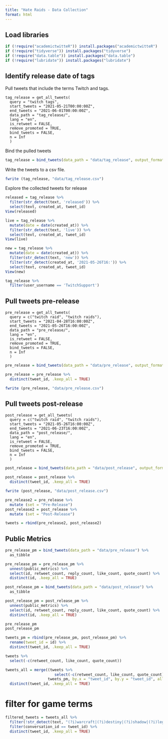 ---
title: "Hate Raids - Data Collection"
format: html
---


## Load libraries
```{r}
if (!require("academictwitteR")) install.packages("academictwitteR")
if (!require("tidyverse")) install.packages("tidyverse")
if (!require("data.table")) install.packages("data.table")
if (!require("lubridate")) install.packages("lubridate")
```


## Identify release date of tags

Pull tweets that include the terms Twitch and tags.
```
tag_release = get_all_tweets(
  query = "twitch tags",
  start_tweets = "2021-05-21T00:00:00Z",
  end_tweets = "2021-06-01T00:00:00Z",
  data_path = "tag_release/",
  lang = "en",
  is_retweet = FALSE,
  remove_promoted = TRUE,
  bind_tweets = FALSE,
  n = Inf
  )
```

Bind the pulled tweets
```{r}
tag_release = bind_tweets(data_path = "data/tag_release", output_format = "tidy")
```

Write the tweets to a csv file.
```{r}
fwrite (tag_release, "data/tag_release.csv")
```


Explore the collected tweets for release

```{r}
released = tag_release %>%
  filter(str_detect(text, 'released')) %>%
  select(text, created_at, tweet_id)
View(released)
```

```{r}
live = tag_release %>%
  mutate(date = date(created_at)) %>% 
  filter(str_detect(text, 'live')) %>%
  select(text, created_at, tweet_id)
View(live)
```

```{r}
new = tag_release %>%
  mutate(date = date(created_at)) %>% 
  filter(str_detect(text, 'new')) %>%
  filter(str_detect(created_at, '2021-05-26T16:')) %>%
  select(text, created_at, tweet_id)
View(new)
```

```{r}
tag_release %>%
  filter(user_username == 'TwitchSupport')
```


## Pull tweets pre-release
```
pre_release = get_all_tweets(
  query = c("twitch raid", "twitch raids"),
  start_tweets = "2021-04-28T16:00:00Z",
  end_tweets = "2021-05-26T16:00:00Z",
  data_path = "pre_release/",
  lang = "en",
  is_retweet = FALSE,
  remove_promoted = TRUE,
  bind_tweets = FALSE,
  n = Inf
  )
```

```{r}
pre_release = bind_tweets(data_path = "data/pre_release", output_format = "tidy")
```

```{r}
pre_release = pre_release %>%
  distinct(tweet_id, .keep_all = TRUE)
```


```{r}
fwrite (pre_release, "data/pre_release.csv")
```


## Pull tweets post-release
```
post_release = get_all_tweets(
  query = c("twitch raid", "twitch raids"),
  start_tweets = "2021-05-26T16:00:00Z",
  end_tweets = "2021-06-23T16:00:00Z",
  data_path = "post_release/",
  lang = "en",
  is_retweet = FALSE,
  remove_promoted = TRUE,
  bind_tweets = FALSE,
  n = Inf
  )
```

```{r}
post_release = bind_tweets(data_path = "data/post_release", output_format = "tidy")
```

```{r}
post_release = post_release %>%
  distinct(tweet_id, .keep_all = TRUE)
```


```{r}
fwrite (post_release, "data/post_release.csv")
```


```{r}
pre_release2 = pre_release %>%
  mutate (set = "Pre-Release")
post_release2 = post_release %>%
  mutate (set = "Post-Release")
```

```{r}
tweets = rbind(pre_release2, post_release2)
```


## Public Metrics

```{r}
pre_release_pm = bind_tweets(data_path = "data/pre_release") %>% 
  as_tibble
```

```{r}
pre_release_pm = pre_release_pm %>%
  unnest(public_metrics) %>%
  select(id, retweet_count, reply_count, like_count, quote_count) %>%
  distinct(id, .keep_all = TRUE)
```


```{r}
post_release_pm = bind_tweets(data_path = "data/post_release") %>% 
  as_tibble
```

```{r}
post_release_pm = post_release_pm %>%
  unnest(public_metrics) %>%
  select(id, retweet_count, reply_count, like_count, quote_count) %>%
  distinct(id, .keep_all = TRUE)
```

```{r}
pre_release_pm
post_release_pm
```



```{r}
tweets_pm = rbind(pre_release_pm, post_release_pm) %>%
  rename(tweet_id = id) %>%
  distinct(tweet_id, .keep_all = TRUE)
```

```{r}
tweets %>%
  select(-c(retweet_count, like_count, quote_count))
```



```{r}
tweets_all = merge((tweets %>%
                      select(-c(retweet_count, like_count, quote_count))),
                   tweets_pm, by.x = "tweet_id", by.y = "tweet_id", all = FALSE) %>%
  distinct(tweet_id, .keep_all = TRUE)
```



# filter for game terms


```{r}
filtered_tweets = tweets_all %>%
  filter(!str_detect(text, "(?i)warcraft|(?i)destiny|(?i)shadow|(?i)legends|(?i)ffxiv|(?i)pokemon|(?i)vault")) %>%
  filter(conversation_id == tweet_id) %>%
  distinct(tweet_id, .keep_all = TRUE)
```

